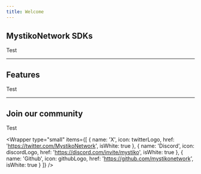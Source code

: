 ```yaml
---
title: Welcome
---
```



## MystikoNetwork SDKs

Test

<hr className="home__divider" />

## Features

Test

<hr className="home__divider" />

## Join our community

Test

<Wrapper
    type="small"
    items={[
        {
            name: 'X',
            icon: twitterLogo,
            href: 'https://twitter.com/MystikoNetwork',
            isWhite: true
        },
        {
            name: 'Discord',
            icon: discordLogo,
            href: 'https://discord.com/invite/mystiko',
            isWhite: true
        },
        {
            name: 'Github',
            icon: githubLogo,
            href: 'https://github.com/mystikonetwork',
            isWhite: true
        }
    ]}
/>
